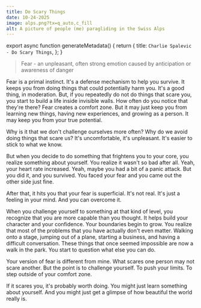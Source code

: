 ```yaml
---
title: Do Scary Things
date: 10-24-2025
image: alps.png?tx=q_auto,c_fill
alt: A picture of people (me) paragliding in the Swiss Alps
---
```



export async function generateMetadata() {
  return {
    title: `Charlie Spalevic - Do Scary Things`,
  };
}

<BlogHeader title="Do Scary Things" date="10-24-2025" />

> Fear - an unpleasant, often strong emotion caused by anticipation or awareness of danger

Fear is a primal instinct. It's a defense mechanism to help you survive. It keeps you from doing things that could potentially harm you. It's a good thing, in moderation. But, if you repeatedly do not
do things that scare you, you start to build a life inside invisible walls. How often do you notice that they're there? Fear creates a comfort zone. But it may just keep you from learning new things, having new experiences, and growing as a person. It may keep you from your true potential.

Why is it that we don't challenge ourselves more often? Why do we avoid doing things that scare us? It's uncomfortable, it's unpleasant. It's easier to stick to what we know.

But when you decide to do something that frightens you to your core, you realize something about yourself. You realize it wasn't so bad after all. Yeah, your
heart rate increased. Yeah, maybe you had a bit of a panic attack. But you did it, and you survived. You faced your fear and you came out the other side just fine.

After that, it hits you that your fear is superficial. It's not real. It's just a feeling in your mind. And you can overcome it.

When you challenge yourself to something at that kind of level, you recognize that you are more capable than you thought. It helps build your character and your confidence. Your boundaries begin to grow. You realize that most of the problems that you have actually don't even matter. Walking onto a stage, jumping out of a plane, starting a business, and having a difficult conversation. These things that once seemed impossible are now a walk in the park. You start to question what else you can do.

Your version of fear is different from mine. What scares one person may not scare another. But the point is to challenge yourself. To push your limits. To step outside of your comfort zone.

If it scares you, it's probably worth doing. You might just learn something about yourself. And you might just get a glimpse of how beautiful the world really is.
